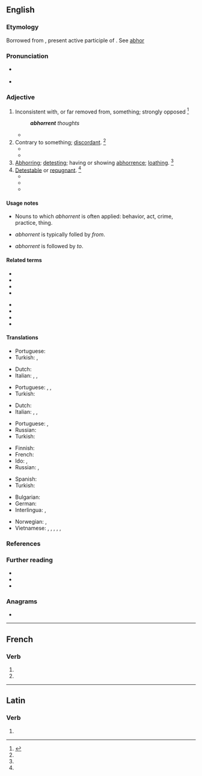 ==English==

===Etymology===
Borrowed from {{bor|en|la|abhorrens|abhorrēns, abhorrēntis}}, present active participle of {{m|la|abhorreō||abhor}}. See [[abhor]]

===Pronunciation===
* {{a|UK}} {{IPA|/æbˈɔɹ.ənt/|lang=en}}
* {{a|US}} {{IPA|/æbˈhɔɹ.ənt/|/æbˈhɑɹ.ənt/|lang=en}}

===Adjective===
{{en-adj}}

# {{lb|en|archaic}} Inconsistent with, or far removed from, something; strongly opposed {{defdate|Late 16<sup>th</sup> century.}}<ref name=SOED>{{R:SOED5|page=4}}</ref>
#: '''''abhorrent''' thoughts''
#* {{quote-book|year=1803|author=Edmund Burke|passage=The persons most '''abhorrent''' from blood, and treason, and arbitrary confiscation, might remain silent spectators of this civil war between the vices.|url=http://books.google.com/books?id=99gcAAAAMAAJ&dq=%22The%20persons%20most%20abhorrent%20from%20blood%20and%20treason%22&pg=PA248#v=onepage&f=false}}
# Contrary to something; [[discordant]]. {{defdate|Mid 17<sup>th</sup> century.}}<ref name=SOED/>
#* {{quote-book|year=1827|author={{w|Edward Gibbon}}|title=The History of the Decline And Fall of the Roman Empire
|passage=This legal, and, as it should seem, injudicious profanation, so '''abhorrent''' to out stricter principles, was received with a very faint murmur, ...|url=http://books.google.com/books?id=rwoMAAAAYAAJ&dq=%22Injudicious%20profanation%2C%20so%20abhorrent%20to%20our%20stricter%20principles.%22&pg=PA82#v=onepage&f=false}}
#* {{quote-book|year=1990|author=James Hankins|title=Plato in the Italian Renaissance|passage=In establishing his ideal state he expressed some opinions utterly '''abhorrent''' to our customs and ways of living. He believed, for instance, that all wives should be held in common ... with the result that no one could tell his own children from those of a perfect stranger.|url=http://books.google.com/books?id=BLgfAAAAIAAJ&lpg=PA65&dq=abhorrent&pg=PA65#v=onepage&q=abhorrent&f=false}}
# [[abhor|Abhorring]]; [[detesting]]; having or showing [[abhorrence]]; [[loathing]]. {{defdate|Mid 18<sup>th</sup> century.}}<ref name=SOED/>
# [[detestable|Detestable]] or [[repugnant]]. {{defdate|Early 19<sup>th</sup> century.}}<ref name=SOED/>
#* {{quote-book|year=1833|author={{w|Isaac Taylor}}|title=Fanaticism|passage=If Pride, '''abhorrent''' as it is, and if Ambition, ...|url=http://books.google.com/books?id=uX0NAAAAYAAJ&dq=%22Pride%2C%20abhorrent'%20as%20it%20is%22&pg=PA3#v=onepage&q&f=false}}
#* {{quote-book|year=1936|title=On Being Human|author=Paul E. More|passage=That, I protest, is a doctrine psychologically impossible and ethically '''abhorrent'''.|url=http://books.google.com/books?id=qRDpbuo8t14C&lpg=PA181&dq=abhorrent&pg=PA181#v=onepage&q&f=false}}
#* {{quote-book|year=1822|author=Richard Clover|title=Leonidas|passage=The arts of pleasure in despotic courts I spurn, '''abhorrent'''; in a spotless heart I look for pleasure.|url=http://books.google.com/books?id=DbEDAAAAQAAJ&dq=The%20arts%20of%20pleasure%20in%20despotic%20courts%20I%20spurn%20abhorrent&pg=PA205#v=onepage&f=false}}

====Usage notes====
* Nouns to which ''abhorrent'' is often applied: behavior, act, crime, practice, thing.
* {{sense|opposed}} ''abhorrent'' is typically folled by ''from''.
* {{sense|contrary}} ''abhorrent'' is followed by ''to''.

====Related terms====
{{rel-top}}
* {{l|en|abhor}}
* {{l|en|abhorred}}
* {{l|en|abhorrence}}
* {{l|en|abhorrency}}
{{rel-mid}}
* {{l|en|abhorrently}}
* {{l|en|abhorrer}}
* {{l|en|abhorrible}}
* {{l|en|abhorring}}
{{rel-bottom}}

====Translations====
{{trans-top|inconsistent with}}
* Portuguese: {{t|pt|incompatível}}
* Turkish: {{t|tr|uyuşmaz}}, {{t+|tr|bağdaşmaz}}
{{trans-mid}}
{{trans-bottom}}

{{trans-top|contrary or discordant}}
* Dutch: {{t+|nl|onverenigbaar}}
* Italian: {{t+|it|contrario}}, {{t+|it|incompatibile}}, {{t+|it|contro}}
{{trans-mid}}
* Portuguese: {{t+|pt|contrário}}, {{t|pt|incompatível}}, {{t+|pt|discordante}}
* Turkish: {{t+|tr|karşıt}}
{{trans-bottom}}

{{trans-top|detesting; showing abhorrence}}
* Dutch: {{t+|nl|weerzinwekkend}}
* Italian: {{t+|it|ripugnante}}, {{t+|it|disgustoso}}, {{t+|it|odioso}}
{{trans-mid}}
* Portuguese: {{t+|pt|detestável}}, {{t+|pt|repugnante}}
* Russian: {{t|ru|[[испытывающий]] [[отвращение]]}}
* Turkish: {{t|tr|tiksinmiş}}
{{trans-bottom}}

{{trans-top|detestable or repugnant}}
* Finnish: {{t+|fi|kammottava}}
* French: {{t+|fr|répugnant}}
* Ido: {{t+|io|abomininda}}, {{t+|io|odiinda}}
* Russian: {{t+|ru|отвратительный}}, {{t+|ru|омерзительный}}
{{trans-mid}}
* Spanish: {{t+|es|repugnante}}
* Turkish: {{t+|tr|tiksindirici}}
{{trans-bottom}}

{{checktrans-top}}
* Bulgarian: {{t-check|bg|отвратителен, гнусен|sc=Cyrl}}
* German: {{t-check|de|verabscheuungswürdig}}
* Interlingua: {{t-check|ia|abhorrente}}, {{t-check|ia|repugnante}}
{{trans-mid}}
* Norwegian: {{t-check|no|avskyelig}}, {{t-check|no|vemmelig}}
* Vietnamese: {{t-check|vi|ghê tởm}}, {{t-check|vi|đáng ghét}}, {{t-check|vi|trái với}}, {{t-check|vi|mâu thuẫn với}}, {{t-check|vi|không hợp với}}, {{t-check|vi|ghét cay ghét đắng}}
{{trans-bottom}}

===References===
<references/>

===Further reading===
* {{R:Webster 1913}}
* {{R:Century 1911}}
* {{R:OneLook}}

===Anagrams===
* {{anagrams|en|earthborn}}

----

==French==

===Verb===
{{head|fr|verb form}}

# {{inflection of|abhorrer||3|p|pres|indc|lang=fr}}
# {{inflection of|abhorrer||3|p|pres|subj|lang=fr}}

----

==Latin==

===Verb===
{{la-verb-form|abhorrent}}

# {{inflection of|abhorreō||3|p|pres|actv|indc|lang=la}}